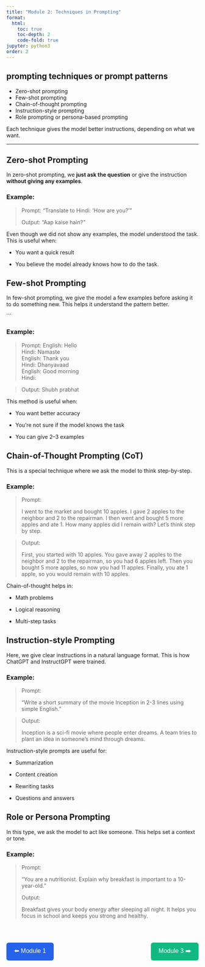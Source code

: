```yaml
---
title: "Module 2: Techniques in Prompting"
format:
  html:
    toc: true
    toc-depth: 2
    code-fold: true
jupyter: python3
order: 2
---
```


##  prompting techniques or prompt patterns

- Zero-shot prompting
- Few-shot prompting
- Chain-of-thought prompting
- Instruction-style prompting
- Role prompting or persona-based prompting

Each technique gives the model better instructions, depending on what we want.

---

##  Zero-shot Prompting

In zero-shot prompting, we **just ask the question** or give the instruction **without giving any examples**.

###  Example:


> Prompt: "Translate to Hindi: 'How are you?'"
>  
> Output: "Aap kaise hain?"


Even though we did not show any examples, the model understood the task.
This is useful when:

- You want a quick result

- You believe the model already knows how to do the task.

## Few-shot Prompting

In few-shot prompting, we give the model a few examples before asking it to do something new. This helps it understand the pattern better. 

```

### Example:

> Prompt:
English: Hello  
Hindi: Namaste  
English: Thank you  
Hindi: Dhanyavaad  
English: Good morning  
Hindi:

> Output:
Shubh prabhat

This method is useful when:

- You want better accuracy

- You’re not sure if the model knows the task

- You can give 2–3 examples

## Chain-of-Thought Prompting (CoT)

This is a special technique where we ask the model to think step-by-step.

### Example:
> Prompt:
>
>I went to the market and bought 10 apples. I gave 2 apples to the neighbor and 2 to the repairman. I then went and bought 5 more apples and ate 1. How many apples did I remain with?
Let's think step by step.

> Output:
>
>First, you started with 10 apples.
You gave away 2 apples to the neighbor and 2 to the repairman, so you had 6 apples left.
Then you bought 5 more apples, so now you had 11 apples.
Finally, you ate 1 apple, so you would remain with 10 apples.

Chain-of-thought helps in:

- Math problems

- Logical reasoning

- Multi-step tasks

## Instruction-style Prompting
Here, we give clear instructions in a natural language format. This is how ChatGPT and InstructGPT were trained.

### Example:

> Prompt:
>
> "Write a short summary of the movie Inception in 2-3 lines using simple English."

> Output:
>
>Inception is a sci-fi movie where people enter dreams. A team tries to plant an idea in someone’s mind through dreams.

Instruction-style prompts are useful for:

- Summarization

- Content creation

- Rewriting tasks

- Questions and answers

## Role or Persona Prompting
In this type, we ask the model to act like someone. This helps set a context or tone.


### Example:
> Prompt:
>
>"You are a nutritionist. Explain why breakfast is important to a 10-year-old."
>
>Output:
>
>Breakfast gives your body energy after sleeping all night. It helps you focus in school and keeps you strong and healthy.


<div style="display: flex; justify-content: space-between; align-items: center; margin-top: 3rem;">

  <a href="Module1.html/" style="text-decoration: none;">
    <button style="
      padding: 10px 20px;
      background-color: #2563eb;
      color: white;
      border: none;
      border-radius: 6px;
      font-size: 16px;
      cursor: pointer;
      transition: background-color 0.3s;">
      ⬅️ Module 1
    </button>
  </a>

  <a href="Module3.html" style="text-decoration: none;">
    <button style="
      padding: 10px 20px;
      background-color: #10b981;
      color: white;
      border: none;
      border-radius: 6px;
      font-size: 16px;
      cursor: pointer;
      transition: background-color 0.3s;">
      Module 3 ➡️
    </button>
  </a>

</div>






